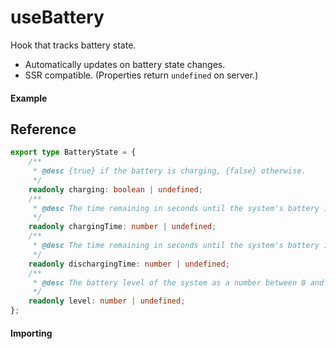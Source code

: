 
<Meta title="Navigator/useBattery" component={Example} />

# useBattery

Hook that tracks battery state.

- Automatically updates on battery state changes.
- SSR compatible. (Properties return `undefined` on server.)

#### Example

<Canvas>
	<Story story={Example} inline />
</Canvas>

## Reference

```ts
export type BatteryState = {
	/**
	 * @desc {true} if the battery is charging, {false} otherwise.
	 */
	readonly charging: boolean | undefined;
	/**
	 * @desc The time remaining in seconds until the system's battery is fully charged.
	 */
	readonly chargingTime: number | undefined;
	/**
	 * @desc The time remaining in seconds until the system's battery is fully discharged.
	 */
	readonly dischargingTime: number | undefined;
	/**
	 * @desc The battery level of the system as a number between 0 and 1.
	 */
	readonly level: number | undefined;
};
```

#### Importing

<ImportPath />
